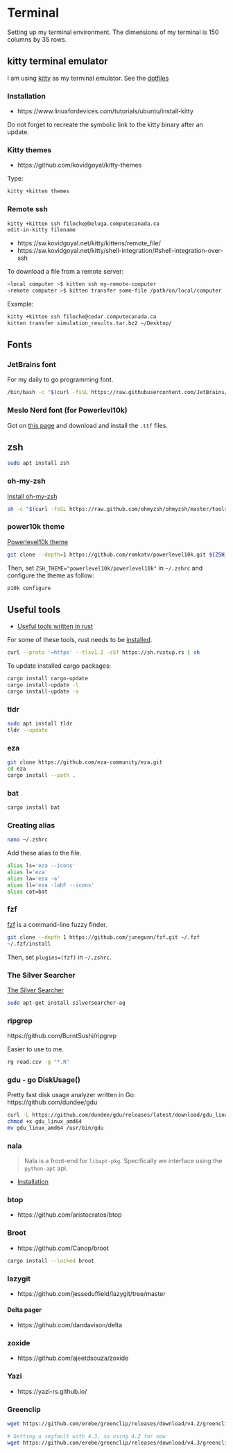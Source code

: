 # Terminal

Setting up my terminal environment. The dimensions of my terminal is 150 columns by 35 rows.

## kitty terminal emulator

I am using [kitty](https://sw.kovidgoyal.net/kitty/) as my terminal emulator. See the [dotfiles](dotfiles.qmd)

### Installation

- https://www.linuxfordevices.com/tutorials/ubuntu/install-kitty

Do not forget to recreate the symbolic link to the kitty binary after an update.

### Kitty themes

- https://github.com/kovidgoyal/kitty-themes

Type:

```bash
kitty +kitten themes
```

### Remote ssh

```bash
kitty +kitten ssh filoche@beluga.computecanada.ca
edit-in-kitty filename
```

- https://sw.kovidgoyal.net/kitty/kittens/remote_file/
- https://sw.kovidgoyal.net/kitty/shell-integration/#shell-integration-over-ssh

To download a file from a remote server:

```bash
<local computer >$ kitten ssh my-remote-computer
<remote computer >$ kitten transfer some-file /path/on/local/computer
```

Example:

```bash
kitty +kitten ssh filoche@cedar.computecanada.ca
kitten transfer simulation_results.tar.bz2 ~/Desktop/
```

## Fonts

### JetBrains font

For my daily to go programming font.

```bash
/bin/bash -c "$(curl -fsSL https://raw.githubusercontent.com/JetBrains/JetBrainsMono/master/install_manual.sh)"
```

### Meslo Nerd font (for Powerlevl10k)

Got on [this page](https://github.com/romkatv/powerlevel10k/blob/master/font.md) and download and install the `.ttf` files.

## zsh

```bash
sudo apt install zsh
```

### oh-my-zsh

[Install oh-my-zsh](https://ohmyz.sh/#install)

```bash
sh -c "$(curl -fsSL https://raw.github.com/ohmyzsh/ohmyzsh/master/tools/install.sh)"
```

### power10k theme

[Powerlevel10k theme](https://github.com/romkatv/powerlevel10k)

```bash
git clone --depth=1 https://github.com/romkatv/powerlevel10k.git ${ZSH_CUSTOM:-$HOME/.oh-my-zsh/custom}/themes/powerlevel10k
```

Then, set `ZSH_THEME="powerlevel10k/powerlevel10k"` in `~/.zshrc` and configure the theme as follow:

```bash
p10k configure
```

## Useful tools

- [Useful tools written in rust](https://zaiste.net/posts/shell-commands-rust/)

For some of these tools, rust needs to be [installed](https://www.rust-lang.org/tools/install).

```bash
curl --proto '=https' --tlsv1.2 -sSf https://sh.rustup.rs | sh
```

To update installed cargo packages:

```bash
cargo install cargo-update
cargo install-update -l
cargo install-update -a
```

### tldr

```bash
sudo apt install tldr
tldr --update
```

### eza

```bash
git clone https://github.com/eza-community/eza.git
cd eza
cargo install --path .
```

### bat

```bash
cargo install bat
```

### Creating alias

```bash
nano ~/.zshrc
```

Add these alias to the file.

```bash
alias ls='eza --icons'
alias l='eza'
alias la='eza -a'
alias ll='eza -lahF --icons'
alias cat=bat
```

### fzf

[fzf](https://github.com/junegunn/fzf) is a command-line fuzzy finder.

```bash
git clone --depth 1 https://github.com/junegunn/fzf.git ~/.fzf
~/.fzf/install
```

Then, set `plugins=(fzf)` in `~/.zshrc`.

### The Silver Searcher

[The Silver Searcher](https://github.com/ggreer/the_silver_searcher)

```bash
sudo apt-get install silversearcher-ag
```

### ripgrep

https://github.com/BurntSushi/ripgrep

Easier to use to me.

```bash
rg read.csv -g "*.R"
```

### gdu - go DiskUsage()

Pretty fast disk usage analyzer written in Go: https://github.com/dundee/gdu

```bash
curl -L https://github.com/dundee/gdu/releases/latest/download/gdu_linux_amd64.tgz | tar xz
chmod +x gdu_linux_amd64
mv gdu_linux_amd64 /usr/bin/gdu
```

### nala

> Nala is a front-end for `libapt-pkg`. Specifically we interface using the `python-apt` api.

- [Installation](https://github.com/volitank/nala)

### btop

- https://github.com/aristocratos/btop

### Broot

- https://github.com/Canop/broot

```bash
cargo install --locked broot
```

### lazygit

- https://github.com/jesseduffield/lazygit/tree/master

#### Delta pager

- https://github.com/dandavison/delta

### zoxide

- https://github.com/ajeetdsouza/zoxide

### Yazi

- https://yazi-rs.github.io/

### Greenclip

```bash
wget https://github.com/erebe/greenclip/releases/download/v4.2/greenclip -O ~/bin/greenclip && chmod +x ~/bin/greenclip

# Getting a segfault with 4.3, so using 4.2 for now
wget https://github.com/erebe/greenclip/releases/download/v4.3/greenclip -O ~/bin/greenclip && chmod +x ~/bin/greenclip
```
